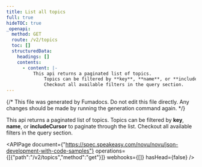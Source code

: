 ```yaml
---
title: List all topics
full: true
hideTOC: true
_openapi:
  method: GET
  route: /v2/topics
  toc: []
  structuredData:
    headings: []
    contents:
      - content: |-
          This api returns a paginated list of topics.
              Topics can be filtered by **key**, **name**, or **includeCursor** to paginate through the list. 
              Checkout all available filters in the query section.
---
```


{/* This file was generated by Fumadocs. Do not edit this file directly. Any changes should be made by running the generation command again. */}

This api returns a paginated list of topics.
    Topics can be filtered by **key**, **name**, or **includeCursor** to paginate through the list. 
    Checkout all available filters in the query section.

<APIPage document={"https://spec.speakeasy.com/novu/novu/json-development-with-code-samples"} operations={[{"path":"/v2/topics","method":"get"}]} webhooks={[]} hasHead={false} />
